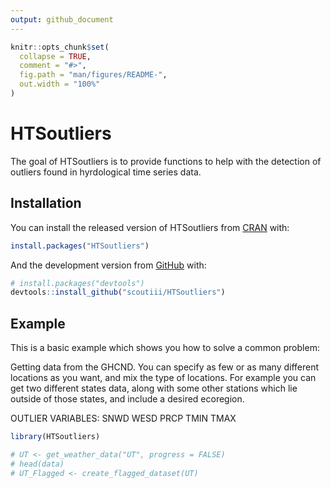 ```yaml
---
output: github_document
---
```


<!-- README.md is generated from README.Rmd. Please edit that file -->

```r
knitr::opts_chunk$set(
  collapse = TRUE,
  comment = "#>",
  fig.path = "man/figures/README-",
  out.width = "100%"
)
```

# HTSoutliers

<!-- badges: start -->
<!-- badges: end -->

The goal of HTSoutliers is to provide functions to help with the detection
of outliers found in hyrdological time series data.

## Installation

You can install the released version of HTSoutliers from [CRAN](https://CRAN.R-project.org) with:

``` r
install.packages("HTSoutliers")
```

And the development version from [GitHub](https://github.com/) with:

``` r
# install.packages("devtools")
devtools::install_github("scoutiii/HTSoutliers")
```
## Example

This is a basic example which shows you how to solve a common problem:

Getting data from the GHCND.
You can specify as few or as many different locations as you want, and mix
the type of locations. For example you can get two different states data,
along with some other stations which lie outside of those states, and include
a desired ecoregion.

OUTLIER VARIABLES:
    SNWD
    WESD
    PRCP
    TMIN
    TMAX

```r
library(HTSoutliers)

# UT <- get_weather_data("UT", progress = FALSE)
# head(data)
# UT_Flagged <- create_flagged_dataset(UT)

```

